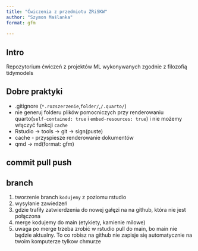 ```yaml
---
title: "Ćwiczenia z przedmiotu ZRiSKW"
author: "Szymon Maślanka"
format: gfm
    
---
```


## Intro

Repozytorium ćwiczeń z projektów ML wykonywanych zgodnie z filozofią tidymodels

## Dobre praktyki

* .gitignore (`*.rozszerzenie`,`folder/`,`/.quarto/`)
* nie generuj folderu plików pomocniczych przy renderowaniu quarto(`self-contained: true` i `embed-resources: true`) i nie możemy włączyć funkcji `cache`
* Rstudio -> tools -> git -> sign(puste)
* cache - przyspiesze renderowanie dokumentów
* qmd -> md(format: gfm)

## commit pull push

## branch

 1) tworzenie branch `kodujemy` z poziomu rstudio
 2) wysyłanie zawiedzeń 
 3) gdzie trafiły zatwierdzenia do nowej gałęzi na na github, która nie jest połączona
 4) merge kodujemy do main (etykiety, kamienie milowe)
 5) uwaga po merge trzeba zrobić w rstudio pull do main, bo main nie będzie aktualny. To co robisz na github nie zapisje się automatycznie na twoim komputerze tylkow chmurze
